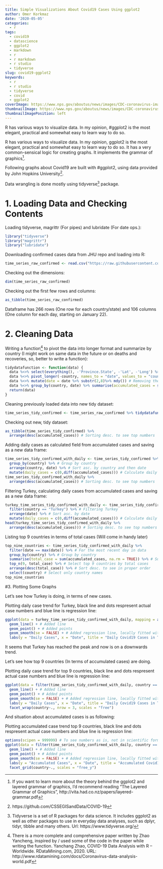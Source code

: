 ```yaml
---
title: Simple Visualizations About Covid19 Cases Using ggplot2
author: Omer Korkmaz
date: '2020-05-05'
categories:
  - r
tags:
  - covid19
  - datascience
  - ggplot2
  - markdown
  - r
  - r markdown
  - r studio
  - tidyverse
slug: covid19-ggplot2
keywords:
  - r
  - r studio
  - tidyverse
  - covid
  - ggplot2
coverImage: https://www.nps.gov/aboutus/news/images/CDC-coronavirus-image-23311-for-web.jpg?maxwidth=650&autorotate=false
thumbnailImage: https://www.nps.gov/aboutus/news/images/CDC-coronavirus-image-23311-for-web.jpg?maxwidth=650&autorotate=false
thumbnailImagePosition: left
---
```


R has various ways to visualize data. In my opinion, #ggplot2 is the most elegant, practical and somewhat easy to learn way to do so. 
<!--more-->

R has various ways to visualize data. In my opinion, ggplot2 is the most elegant, practical and somewhat easy to learn way to do so. It has a very common-sensical logic for creating graphs. It implements the grammar of graphics^[If you want to learn more about the theory behind the ggplot2 and layered grammar of graphics, I’d recommend reading “The Layered Grammar of Graphics”, http://vita.had.co.nz/papers/layered-grammar.pdf]. 

Following graphs about Covid19 are built with #ggplot2, using data provided by John Hopkins University^[https://github.com/CSSEGISandData/COVID-19].

Data wrangling is done mostly using tidyverse^[Tidyverse is a set of R packages for data science. It includes ggplot2 as well as other packages to use in everyday data analyses, such as dplyr, tidyr, tibble and many others. Url: https://www.tidyverse.org/] package.

# 1. Loading Data and Checking Contents

Loading tidyverse, magrittr (For pipes) and lubridate (For date ops.):

```r
library("tidyverse")
library("magrittr")
library("lubridate")
```

Downloading confirmed cases data from JHU repo and loading into R:

```r
time_series_raw_confirmed <- read.csv("https://raw.githubusercontent.com/CSSEGISandData/COVID-19/master/csse_covid_19_data/csse_covid_19_time_series/time_series_covid19_confirmed_global.csv")
```

Checking out the dimensions:

```r
dim(time_series_raw_confirmed)
```


Checking out the first few rows and columns:

```r
as_tibble(time_series_raw_confirmed)
```

Dataframe has 266 rows (One row for each country/state) and 106 columns (One column for each day, starting on January 22).

# 2. Cleaning Data

Writing a function^[There is a more complete and comprehensive paper written by Zhao Yancheng, inspired by / used some of the code in the paper while writing the function. Yanchang Zhao, COVID-19 Data Analysis with R – Worldwide. RDataMining.com, 2020. URL: http://www.rdatamining.com/docs/Coronavirus-data-analysis-world.pdf] to pivot the data into longer format and summarize by country (I might work on same data in the future or on deaths and recoveries, so, better to write a function):

```r
tidydatafunction <- function(data) {
  data %<>% select(everything(), -'Province.State', -'Lat', -'Long') %>% rename(country = Country.Region) # Removing unnecessary columns and renaming one
  data %<>% pivot_longer(-country, names_to = "date", values_to = "count") # Pivoting data into longer format
  data %<>% mutate(date = date %>% substr(2,8)%>% mdy()) # Removing the "x"s and converting to dates
  data %<>% group_by(country, date) %>% summarise(accumulated_cases = sum(count, na.rm = TRUE)) %>% as.data.frame() # Group by country and summarise on case data
  return(data)
}
```

Cleaning previously loaded data into new tidy dataset:
```r
time_series_tidy_confirmed <- time_series_raw_confirmed %>% tidydatafunction()
```

Checking out new, tidy dataset:
```r
as_tibble(time_series_tidy_confirmed) %>%
  arrange(desc(accumulated_cases)) # Sorting desc. to see top numbers
```

Adding daily cases as calculated field from accumulated cases and saving as a new data frame:
```r
time_series_tidy_confirmed_with_daily <- time_series_tidy_confirmed %>%
  group_by(country) %>% # Group by country
  arrange(country, date) %>% # Sort asc. by country and then date
  mutate(daily_cases = c(0,diff(accumulated_cases))) # Calculate daily cases
time_series_tidy_confirmed_with_daily %>%
  arrange(desc(accumulated_cases)) # Sorting desc. to see top numbers
```

Filtering Turkey, calculating daily cases from accumulated cases and saving as a new data frame:
```r
turkey_time_series_tidy_confirmed_with_daily <- time_series_tidy_confirmed %>%
  filter(country == "Turkey") %>% # Filtering Turkey
  arrange(date) %>% # Sort asc. by date
  mutate(daily_cases = c(0,diff(accumulated_cases))) # Calculate daily cases
head(turkey_time_series_tidy_confirmed_with_daily %>%
  arrange(desc(accumulated_cases))) # Sorting desc. to see top numbers
```

Listing top 9 countries in terms of total cases (Will come in handy later)
```r
top_nine_countries <- time_series_tidy_confirmed_with_daily %>%
  filter(date == max(date)) %>% # For the most recent day in data
  group_by(country) %>% # Group by country
  summarise(total_case = sum(accumulated_cases, na.rm = TRUE)) %>% # Summarise on accumulated cases
  top_n(9, total_case) %>% # Select top 9 countries by total cases
  arrange(desc(total_case)) %>% # Sort desc. to see in proper order
  select(country) # Select only country names
top_nine_countries
```

#3. Plotting Some Graphs

Let's see how Turkey is doing, in terms of new cases.

Plotting daily case trend for Turkey, black line and dots respresent actual case numbers and blue line is regression line:
```r
ggplot(data = turkey_time_series_tidy_confirmed_with_daily, mapping = aes(x = date, y = daily_cases)) + # Passed on data, mapping and variables to plot, wrote explicitly on purpose
  geom_line() + # Added line
  geom_point() + # Added points
  geom_smooth(se = FALSE) + # Added regression line, locally fitted with loess method 
  labs(y = "Daily Cases", x = "Date", title = "Daily Covid19 Cases in Turkey")  # Axis labels and main title added
```

It seems that Turkey has reached the peak and now is on a downwards trend.

Let's see how top 9 countries (In terms of accumulated cases) are doing.

Plotting daily case trend for top 9 countries, black line and dots respresent actual case numbers and blue line is regression line:
```r
ggplot(data = filter(time_series_tidy_confirmed_with_daily, country == as_vector(top_nine_countries)), mapping = aes(x = date, y = daily_cases)) + # Passed on data, mapping and variables to plot, wrote explicitly on purpose
  geom_line() + # Added line
  geom_point() + # Added points
  geom_smooth(se = FALSE) + # Added regression line, locally fitted with loess method 
  labs(y = "Daily Cases", x = "Date", title = "Daily Covid19 Cases in Top 9 Countries") + # Axis labels and main title added
  facet_wrap(country~., nrow = 3, scales = "free") 
```

And situation about accumulated cases is as following:

Plotting accumulated case trend top 9 countries, black line and dots respresent actual case numbers and blue line is regression line:
```r
options(scipen = 999999) # To see numbers as is, not in scientific format 
ggplot(data = filter(time_series_tidy_confirmed_with_daily, country == as_vector(top_nine_countries)), mapping = aes(x = date, y = accumulated_cases)) + # Passed on data, mapping and variables to plot, wrote explicitly on purpose
  geom_line() + # Added line
  geom_point() + # Added points
  geom_smooth(se = FALSE) + # Added regression line, locally fitted with loess method 
  labs(y = "Accumulated Cases", x = "Date", title = "Accumulated Covid19 Cases in Top 9 Countries") + # Axis labels and main title added
  facet_grid(country~., scales = "free_y")
```
